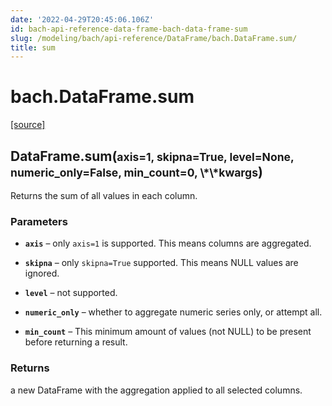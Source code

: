 ```yaml
---
date: '2022-04-29T20:45:06.106Z'
id: bach-api-reference-data-frame-bach-data-frame-sum
slug: /modeling/bach/api-reference/DataFrame/bach.DataFrame.sum/
title: sum
---
```


# bach.DataFrame.sum

<div class="method">

&#8203;<span class="view-source">[[source]](https://github.com/objectiv/objectiv-analytics/blob/main/bach/bach/dataframe.py)</span>

<h2 class="signature-class"><span class="additional-name">DataFrame.</span><span class="name">sum(</span><small class="parameter-list"><span class="parameter" id="axis">axis=1</span>, <span class="parameter" id="skipna">skipna=True</span>, <span class="parameter" id="level">level=None</span>, <span class="parameter" id="numeric_only">numeric_only=False</span>, <span class="parameter" id="min_count">min_count=0</span>, <span class="parameter" id="**">\*\*kwargs</span></small>)</h2>


<div class="content">

Returns the sum of all values in each column.


### Parameters

* **`axis`** – only `axis=1` is supported. This means columns are aggregated.

* **`skipna`** – only `skipna=True` supported. This means NULL values are ignored.

* **`level`** – not supported.

* **`numeric_only`** – whether to aggregate numeric series only, or attempt all.

* **`min_count`** – This minimum amount of values (not NULL) to be present before returning a result.



### Returns

a new DataFrame with the aggregation applied to all selected columns.



</div>

</div>

